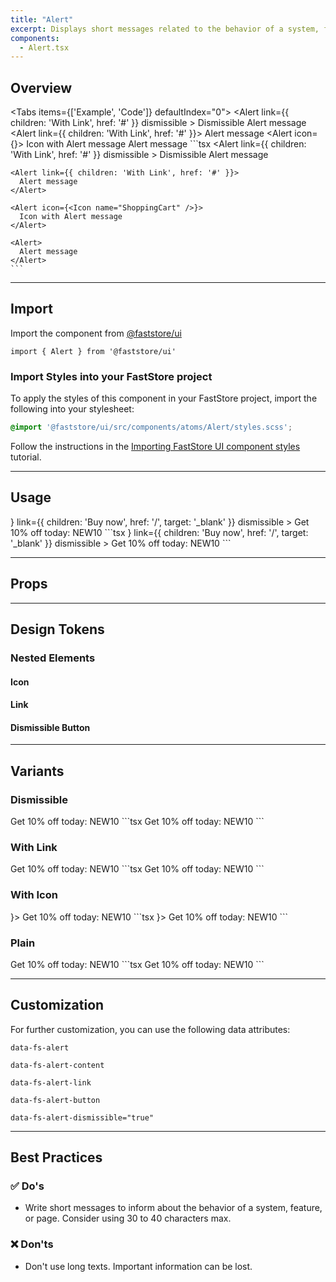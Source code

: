 ```yaml
---
title: "Alert"
excerpt: Displays short messages related to the behavior of a system, feature, or page.
components:
  - Alert.tsx
---
```


## Overview

<Tabs items={['Example', 'Code']} defaultIndex="0">
  <Tab>
    <OverviewSection>
      <Alert
        link={{ children: 'With Link', href: '#' }}
        dismissible
      >
        Dismissible Alert message
      </Alert>
      <Alert link={{ children: 'With Link', href: '#' }}>
        Alert message
      </Alert>
      <Alert icon={<Icon name="ShoppingCart" />}>
        Icon with Alert message
      </Alert>
      <Alert>
        Alert message
      </Alert>
    </OverviewSection>
  </Tab>
  <Tab>
    ```tsx
    <Alert
      link={{ children: 'With Link', href: '#' }}
      dismissible
    >
      Dismissible Alert message
    </Alert>

    <Alert link={{ children: 'With Link', href: '#' }}>
      Alert message
    </Alert>

    <Alert icon={<Icon name="ShoppingCart" />}>
      Icon with Alert message
    </Alert>

    <Alert>
      Alert message
    </Alert>
    ```

  </Tab>
</Tabs>

---

## Import

Import the component from [@faststore/ui](https://developers.vtex.com/docs/guides/faststore/components-index)

```tsx
import { Alert } from '@faststore/ui'
```

### Import Styles into your FastStore project

To apply the styles of this component in your FastStore project, import the following into your stylesheet:

```scss
@import '@faststore/ui/src/components/atoms/Alert/styles.scss';
```

Follow the instructions in the [Importing FastStore UI component styles](https://developers.vtex.com/docs/guides/faststore/using-themes-importing-ui-components-styles) tutorial.

---

## Usage

<OverviewSection>
  <Alert
    icon={<Icon name="ShoppingCart" />}
    link={{ children: 'Buy now', href: '/', target: '_blank' }}
    dismissible
  >
    Get 10% off today:&nbsp;<span>NEW10</span>
  </Alert>
</OverviewSection>
```tsx
<Alert
  icon={<Icon name="ShoppingCart" />}
  link={{ children: 'Buy now', href: '/', target: '_blank' }}
  dismissible
>
  Get 10% off today:&nbsp;<span>NEW10</span>
</Alert>
```

---

## Props

<ComponentPropsSection component="Alert" />

---

## Design Tokens

<TokenTable>
  <TokenRow token="--fs-alert-height" value="var(--fs-spacing-7)" />
  <TokenRow token="--fs-alert-padding-left" value="var(--fs-spacing-3)" />
  <TokenRow
    token="--fs-alert-padding-right"
    value="var(--fs-alert-padding-left)"
  />
  <TokenDivider />
  <TokenRow
    token="--fs-alert-bkg-color"
    value="var(--fs-color-highlighted-bkg)"
    isColor
  />
  <TokenDivider />
  <TokenRow
    token="--fs-alert-text-color"
    value="var(--fs-color-highlighted-text)"
    isColor
  />
  <TokenRow token="--fs-alert-text-size" value="var(--fs-text-size-1)" />
</TokenTable>

### Nested Elements

#### Icon

<TokenTable>
  <TokenRow token="--fs-alert-icon-width" value="var(--fs-spacing-4)" />
  <TokenRow token="--fs-alert-icon-height" value="var(--fs-alert-icon-width)" />
  <TokenRow token="--fs-alert-icon-margin-right" value="var(--fs-spacing-1)" />
  <TokenRow
    token="--fs-alert-icon-color"
    value="var(--fs-alert-text-color)"
    globalValue="var(--fs-color-highlighted-text)"
    isColor
  />
</TokenTable>

#### Link

<TokenTable>
  <TokenRow
    token="--fs-alert-link-color"
    value="var(--fs-alert-text-color)"
    globalValue="var(--fs-color-highlighted-text)"
    isColor
  />
  <TokenRow
    token="--fs-alert-link-color-visited"
    value="var(--fs-alert-text-color)"
    globalValue="var(--fs-color-highlighted-text)"
    isColor
  />
</TokenTable>

#### Dismissible Button

<TokenTable>
  <TokenRow
    token="--fs-alert-button-text-color"
    value="var(--fs-alert-text-color)"
    globalValue="var(--fs-color-highlighted-text)"
    isColor
  />
  <TokenRow
    token="--fs-alert-button-bkg-color"
    value="var(--fs-alert-bkg-color)"
    globalValue="var(--fs-color-highlighted-bkg)"
    isColor
  />
  <TokenRow
    token="--fs-alert-button-border-radius"
    value="var(--fs-border-radius)"
  />
</TokenTable>

---

## Variants

### Dismissible

<OverviewSection>
  <Alert dismissible>
    Get 10% off today:&nbsp;<span>NEW10</span>
  </Alert>
</OverviewSection>
```tsx
<Alert dismissible>
  Get 10% off today:&nbsp;<span>NEW10</span>
</Alert>
```

### With Link

<OverviewSection>
  <Alert link={{ children: 'Buy now', href: '#' }}>
    Get 10% off today:&nbsp;<span>NEW10</span>
  </Alert>
</OverviewSection>
```tsx
<Alert link={{ children: 'Buy now', href: '#' }}>
  Get 10% off today:&nbsp;<span>NEW10</span>
</Alert>
```

### With Icon

<OverviewSection>
  <Alert icon={<Icon name="ShoppingCart" />}>
    Get 10% off today:&nbsp;<span>NEW10</span>
  </Alert>
</OverviewSection>
```tsx
<Alert icon={<Icon name="ShoppingCart" />}>
  Get 10% off today:&nbsp;<span>NEW10</span>
</Alert>
```

### Plain

<OverviewSection>
  <Alert>
    Get 10% off today:&nbsp;<span>NEW10</span>
  </Alert>
</OverviewSection>
```tsx
<Alert>
  Get 10% off today:&nbsp;<span>NEW10</span>
</Alert>
```

---

## Customization

For further customization, you can use the following data attributes:

`data-fs-alert`

`data-fs-alert-content`

`data-fs-alert-link`

`data-fs-alert-button`

`data-fs-alert-dismissible="true"`

---

## Best Practices

### ✅ Do's

- Write short messages to inform about the behavior of a system, feature, or page. Consider using 30 to 40 characters max.

### ❌ Don'ts

- Don't use long texts. Important information can be lost.
